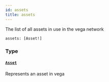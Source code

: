 ```yaml
---
id: assets
title: assets
---
```



The list of all assets in use in the vega network

```graphql
assets: [Asset!]
```


### Type

#### [`Asset`](/docs/v0.47/graphql/objects/asset) 

Represents an asset in vega




